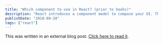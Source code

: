 ```yaml
---
title: "Which component to use in React? (prior to hooks)"
description: "React introduces a component model to compose your UI. There are a couple of ways of rendering a component/JSX. You can use these simples rules to determine which way to write your component."
publishDate: "2018-09-28"
tags: ["react"]
---
```

This was written in an external blog post. [Click here to read it](https://blog.g2i.co/which-component-to-use-in-react-cf65a5efbf45).